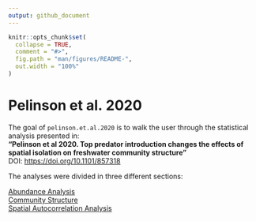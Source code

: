 ```yaml
---
output: github_document
---
```


<!-- README.md is generated from README.Rmd. Please edit that file -->

```r
knitr::opts_chunk$set(
  collapse = TRUE,
  comment = "#>",
  fig.path = "man/figures/README-",
  out.width = "100%"
)
```

# Pelinson et al. 2020

<!-- badges: start -->
<!-- badges: end -->

The goal of `pelinson.et.al.2020` is to walk the user through the statistical analysis presented in:  
**"Pelinson et al 2020. Top predator introduction changes the effects of spatial isolation on freshwater community structure"**  
DOI: [https://doi.org/10.1101/857318](https://doi.org/10.1101/857318)

The analyses were divided in three different sections:

[Abundance Analysis](https://github.com/RodolfoPelinson/pelinson.et.al.2020/blob/master/Abundance%20Analysis/Abundance-Analysis.md)  
[Community Structure](https://github.com/RodolfoPelinson/pelinson.et.al.2020/blob/master/Community%20Structure/Community-Structure.md)  
[Spatial Autocorrelation Analysis](https://github.com/RodolfoPelinson/pelinson.et.al.2020/blob/master/Spatial%20Autocorrelation%20Analysis/Spatial-Autocorrelation-Analysis.md)  
